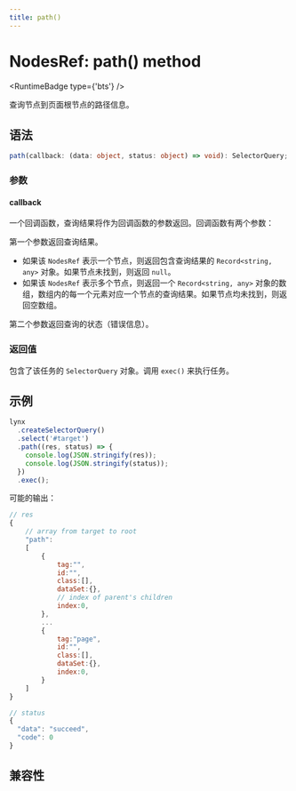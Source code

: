 ```yaml
---
title: path()
---
```



# NodesRef: path() method

<RuntimeBadge type={'bts'} />

查询节点到页面根节点的路径信息。

## 语法

```ts
path(callback: (data: object, status: object) => void): SelectorQuery;
```

### 参数

#### callback

一个回调函数，查询结果将作为回调函数的参数返回。回调函数有两个参数：

第一个参数返回查询结果。

- 如果该 `NodesRef` 表示一个节点，则返回包含查询结果的 `Record<string, any>` 对象。如果节点未找到，则返回 `null`。
- 如果该 `NodesRef` 表示多个节点，则返回一个 `Record<string, any>` 对象的数组，数组内的每一个元素对应一个节点的查询结果。如果节点均未找到，则返回空数组。

第二个参数返回查询的状态（错误信息）。

### 返回值

包含了该任务的 `SelectorQuery` 对象。调用 `exec()` 来执行任务。

## 示例

```javascript
lynx
  .createSelectorQuery()
  .select('#target')
  .path((res, status) => {
    console.log(JSON.stringify(res));
    console.log(JSON.stringify(status));
  })
  .exec();
```

可能的输出：

```javascript
// res
{
    // array from target to root
    "path":
    [
        {
            tag:"",
            id:"",
            class:[],
            dataSet:{},
            // index of parent's children
            index:0,
        },
        ...
        {
            tag:"page",
            id:"",
            class:[],
            dataSet:{},
            index:0,
        }
    ]
}

// status
{
  "data": "succeed",
  "code": 0
}
```

## 兼容性


<LegacyCompatTable metadata="lynx-api/nodes-ref/path" />
